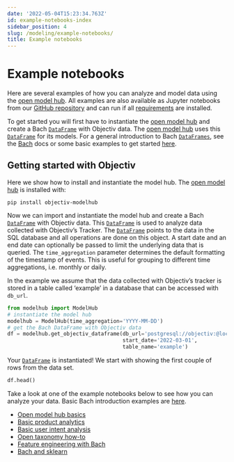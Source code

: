 ```yaml
---
date: '2022-05-04T15:23:34.763Z'
id: example-notebooks-index
sidebar_position: 4
slug: /modeling/example-notebooks/
title: Example notebooks
---
```


# Example notebooks

Here are several examples of how you can analyze and model data using the
[open model hub](/docs/modeling/open-model-hub). All examples are also available as Jupyter notebooks from our [GitHub
repository](https://github.com/objectiv/objectiv-analytics/tree/main/notebooks) and can run if all
[requirements](https://github.com/objectiv/objectiv-analytics/blob/main/notebooks/requirements.txt) are
installed.

To get started you will first have to instantiate the [open model hub](/docs/modeling/open-model-hub) and create a
Bach [`DataFrame`](/docs/modeling/bach/api-reference/DataFrame) with Objectiv data. The [open model hub](/docs/modeling/open-model-hub) uses
this [`DataFrame`](/docs/modeling/bach/api-reference/DataFrame) for its models. For a general introduction to
Bach [`DataFrames`](/docs/modeling/bach/api-reference/DataFrame), see the [Bach](/docs/modeling/bach) docs or some basic examples to get
started [here](/docs/modeling/bach/examples).

## Getting started with Objectiv

Here we show how to install and instantiate the model hub.
The [open model hub](/docs/modeling/open-model-hub) is installed with:

```console
pip install objectiv-modelhub
```

Now we can import and instantiate the model hub and create a Bach [`DataFrame`](/docs/modeling/bach/api-reference/DataFrame) with
Objectiv data. This [`DataFrame`](/docs/modeling/bach/api-reference/DataFrame) is used to analyze data collected with Objectiv’s
Tracker. The [`DataFrame`](/docs/modeling/bach/api-reference/DataFrame) points to the data in the SQL database and all operations
are done on this object. A start date and an end date can optionally be passed to limit the underlying data
that is queried. The `time_aggregation` parameter determines the default formatting of the timestamp of
events. This is useful for grouping to different time aggregations, i.e. monthly or daily.

In the example we assume that the data collected with Objectiv’s tracker is stored in a table called
‘example’ in a database that can be accessed with `db_url`.

```python
from modelhub import ModelHub
# instantiate the model hub
modelhub = ModelHub(time_aggregation='YYYY-MM-DD')
# get the Bach DataFrame with Objectiv data
df = modelhub.get_objectiv_dataframe(db_url='postgresql://objectiv:@localhost:5432/objectiv',
                                     start_date='2022-03-01',
                                     table_name='example')
```

Your [`DataFrame`](/docs/modeling/bach/api-reference/DataFrame) is instantiated! We start with showing the first couple of rows
from the data set.

```python
df.head()
```

Take a look at one of the example notebooks below to see how you can analyze your data. Basic Bach
introduction examples are [here](/docs/modeling/bach/examples).

* [Open model hub basics](/docs/modeling/example-notebooks/modelhub-basics)
* [Basic product analytics](/docs/modeling/example-notebooks/product-analytics)
* [Basic user intent analysis](/docs/modeling/example-notebooks/user-intent)
* [Open taxonomy how-to](/docs/modeling/example-notebooks/open-taxonomy)
* [Feature engineering with Bach](/docs/modeling/example-notebooks/feature-engineering)
* [Bach and sklearn](/docs/modeling/example-notebooks/machine-learning)

